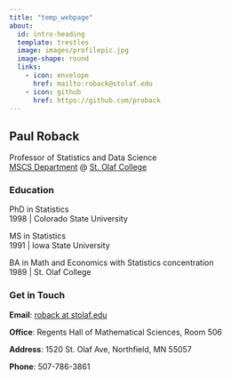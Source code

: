 ```yaml
---
title: "temp_webpage"
about:
  id: intro-heading
  template: trestles
  image: images/profilepic.jpg
  image-shape: round
  links:
    - icon: envelope
      href: mailto:roback@stolaf.edu
    - icon: github
      href: https://github.com/proback
---
```


:::{#intro-heading}

## Paul Roback

Professor of Statistics and Data Science <br>
[MSCS Department](https://wp.stolaf.edu/mscs/) @ [St. Olaf College](https://wp.stolaf.edu/)

### Education

PhD in Statistics<br>
1998 | Colorado State University

MS in Statistics<br>
1991 | Iowa State University

BA in Math and Economics with Statistics concentration<br>
1989 | St. Olaf College
:::

### Get in Touch

**Email**: <a href='mailto:roback@stolaf.edu'>roback at stolaf.edu</a>

**Office**: Regents Hall of Mathematical Sciences, Room 506

**Address**: 1520 St. Olaf Ave, Northfield, MN 55057

**Phone**: 507-786-3861
